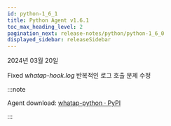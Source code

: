 ```yaml
---
id: python-1_6_1
title: Python Agent v1.6.1
toc_max_heading_level: 2
pagination_next: release-notes/python/python-1_6_0
displayed_sidebar: releaseSidebar
---
```


2024년 03월 20일

<Status>Fixed</Status> *whatap-hook.log* 반복적인 로그 호출 문제 수정

:::note

Agent download: [whatap-python · PyPI](https://pypi.org/project/whatap-python/1.6.1/)

:::